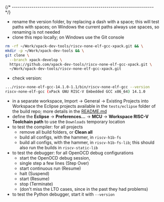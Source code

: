 
{/* ------------------------------------------------------------------------ */}

- rename the version
  folder, by replacing a dash with a space; this will test paths with spaces;
  on Windows the current paths always use spaces, so renaming is not needed
- clone this repo locally; on Windows use the Git console

```sh
rm -rf ~/Work/xpack-dev-tools/riscv-none-elf-gcc-xpack.git && \
mkdir -p ~/Work/xpack-dev-tools && \
git clone \
  --branch xpack-develop \
  https://github.com/xpack-dev-tools/riscv-none-elf-gcc-xpack.git \
  ~/Work/xpack-dev-tools/riscv-none-elf-gcc-xpack.git
```

- check version:

```sh
.../riscv-none-elf-gcc-14.1.0-1.1/bin/riscv-none-elf-gcc --version
riscv-none-elf-gcc (xPack GNU RISC-V Embedded GCC x86_64) 14.1.0
```

- in a separate workspace, Import → General → Existing Projects into Workspace
  the Eclipse projects available in the
  `tests/eclipse` folder of the build repo; more details in the
  [README.md](https://github.com/xpack-dev-tools/riscv-none-elf-gcc-xpack/blob/xpack/tests/eclipse/README.md)
- define the **Eclipse** → **Preferences...** → **MCU** →
  **Workspace RISC-V Toolchain path** to use the `Downloads`
  temporary location
- to test the compiler: for all projects
  - remove all build folders, or **Clean all**
  - build all configs, with the hammer, in `riscv-h1b-fs`
  - build all configs, with the hammer, in `riscv-h1b-fs-lib`; this should
    also run the builds in `riscv-static-lib`
- to test the debugger: for all OpenOCD debug configurations
  - start the OpenOCD debug session,
  - single step a few lines (Step Over)
  - start continuous run (Resume)
  - halt (Suspend)
  - start (Resume)
  - stop (Terminate)
  - (don't miss the LTO cases, since in the past they had problems)
- to test the Python debugger, start it with `--version`
